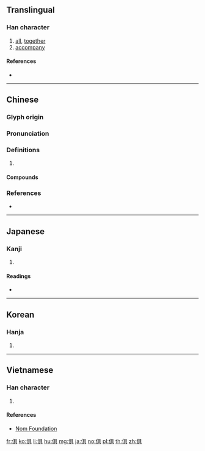 {{also|倶|具}}
==Translingual==

===Han character===
{{Han char|rn=9|rad=人|as=08|sn=10|four=26281|canj=OBMC|ids=⿰亻具}}

# [[all]], [[together]]
# [[accompany]]

====References====
* {{Han ref|kx=0106.080|dj=0226.030|hdz=10177.020|uh=4FF1|ud=20465}}

----

==Chinese==
{{zh-forms}}

===Glyph origin===
{{Han etym}}

===Pronunciation===
{{zh-pron
|m=jù
|c=geoi1,keoi1
|mc=y
|oc=y
|cat=
}}

===Definitions===
{{zh-hanzi}}

# {{rfdef|zh}}

====Compounds====
{{zh-der|一應俱全|五行俱下|人琴俱亡|人琴俱杳|人贓俱獲|俱備|俱免|俱全|俱收並蓄|俱樂部|俱滅|俱舍師|俱舍論|俱起|傢俱|兩敗俱傷|北俱盧洲|十行俱下|名實俱副|唱作俱佳|四角俱全|學養俱佳|寢食俱廢|心神俱爽|心膽俱寒|心膽俱碎|心膽俱裂|心身俱忘|心身俱瘁|掃地俱盡|毛髮俱豎|泥沙俱下|涕淚俱下|涕筆俱下|犬兔俱斃|玉石俱摧|玉石俱焚|玉石俱燼|玉石俱碎|百廢俱興|百廢俱舉|萬念俱灰|萬籟俱寂|羅掘俱窮|聲淚俱下|聲色俱厲|膽識俱優|與日俱增|與日俱新|與時俱進|與生俱來|色色俱全|芝艾俱焚|蘭艾俱焚|身名俱泰|身名俱滅|辭色俱厲|雞犬俱升|面面俱全|面面俱到|面面俱圓|黎俱吠陀|齒德俱增}}

===References===
* {{R:yue:Hanzi}}

----

==Japanese==

===Kanji===
{{ja-kanji|grade=|rs=人08}}

# {{defn|lang=ja|sort=人08}}

====Readings====
* {{ja-readings|goon=[[く]] (ku)|kanon=[[く]] (ku)|kanyoon=[[ぐ]] (gu)|kun=[[ともに]] (tomoni)}}

----

==Korean==

===Hanja===
{{ko-hanja|hangeul=구|rv=gu|mr=ku}}

# {{defn|lang=ko|sort=人08}}

----

==Vietnamese==

===Han character===
{{vi-hantu|[[câu]], [[cu]], [[gu]], [[cụ]], [[gù]]|rs=人08}}

# {{defn|lang=vi|sort=人08}}

====References====
* [http://nomfoundation.org/common/nom_details.php?codepoint=4ff1 Nom Foundation]

[[fr:俱]]
[[ko:俱]]
[[li:俱]]
[[hu:俱]]
[[mg:俱]]
[[ja:俱]]
[[no:俱]]
[[pl:俱]]
[[th:俱]]
[[zh:俱]]